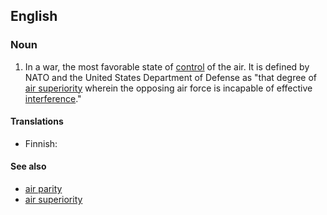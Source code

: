{{wikipedia}}
==English==

===Noun===
{{en-noun|sg=air supremacy}}

# In a war, the most favorable state of [[control]] of the air. It is defined by NATO and the United States Department of Defense as "that degree of [[air superiority]] wherein the opposing air force is incapable of effective [[interference]]."

====Translations====
{{top}}
* Finnish: {{t|fi|ilmanherruus}}
{{bottom}}

====See also====
*[[air parity]]
*[[air superiority]]